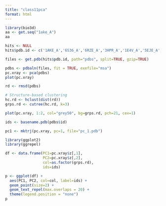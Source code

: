 ```yaml
---
title: "class11pca"
format: html
---
```


```r
library(bio3d)
aa <- get.seq("1ake_A")
aa
```

```r
hits <- NULL
hits$pdb.id <- c('1AKE_A','6S36_A','6RZE_A','3HPR_A','1E4V_A','5EJE_A','1E4Y_A','3X2S_A','6HAP_A','6HAM_A','4K46_A','3GMT_A','4PZL_A')
```

```r
files <- get.pdb(hits$pdb.id, path="pdbs", split=TRUE, gzip=TRUE)
```

```r
pdbs <- pdbaln(files, fit = TRUE, exefile="msa")
pc.xray <- pca(pdbs)
plot(pc.xray)
```

```r
rd <- rmsd(pdbs)

# Structure-based clustering
hc.rd <- hclust(dist(rd))
grps.rd <- cutree(hc.rd, k=3)

plot(pc.xray, 1:2, col="grey50", bg=grps.rd, pch=21, cex=1)
```
```r
ids <- basename.pdb(pdbs$id)
```
```r
pc1 <- mktrj(pc.xray, pc=1, file="pc_1.pdb")
```


```r
library(ggplot2)
library(ggrepel)

df <- data.frame(PC1=pc.xray$z[,1], 
                 PC2=pc.xray$z[,2], 
                 col=as.factor(grps.rd),
                 ids=ids)

p <- ggplot(df) + 
  aes(PC1, PC2, col=col, label=ids) +
  geom_point(size=2) +
  geom_text_repel(max.overlaps = 20) +
  theme(legend.position = "none")
p
```


